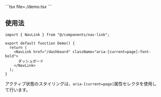 
<DemoCanvas>
  <DemoPreview>
    <Demo />
  </DemoPreview>
  <DemoCode>
    ```tsx file=./demo.tsx
    ```
  </DemoCode>
</DemoCanvas>

## 使用法

```tsx
import { NavLink } from "@/components/nav-link";

export default function Demo() {
  return (
    <NavLink href="/dashboard" className="aria-[current=page]:font-bold">
      ダッシュボード
    </NavLink>
  );
}
```

アクティブ状態のスタイリングは、`aria-[current=page]`属性セレクタを使用して行います。